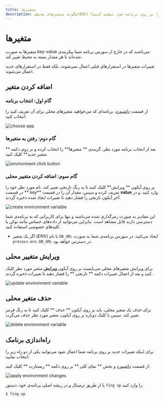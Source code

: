 ```yaml
---
title: متغیرها
description: چگونه متغیرهای محیطی(ENV) را بر روی برنامه خود تنظیم کنیم؟
---
```



# متغیرها

متغیرها به صورت key-value می‌باشند که در خارج از سورس برنامه شما پیکربندی شده‌اند تا هر مقدار بسته به محیط تغییر کند.

تغییرات متغیرها در استقرارهای قبلی اعمال نمی‌شوند، بلکه فقط در استقرارهای جدید اعمال می‌شوند.

## اضافه کردن متغیر

### گام اول: انتخاب برنامه

از قسمت [داشبورد](https://cloud.fing.ir)، برنامه‌ای که می‌خواهید متغیر‌های محلی برای آن تعریف کنید را انتخاب کنید.

![choose app](/images/apps-choose.jpg)

### گام دوم: رفتن به متغیرها

بعد از انتخاب برنامه مورد نظر، گزینه‌ی ** متغیرها** را انتخاب کرده و بر روی دکمه ** متغیر جدید** کلیک کنید.

![environment click button](/images/apps-e‌nvironments-click-button.jpg)

### گام سوم: اضافه کردن متغییر محلی

بر روی آیکون ** ویرایش‌** کلیک کنید تا به رنگ نارنجی تغییر کند.
نام مورد نظر خود را در قسمت ** key** تعریف کرده و سپس، مقدار آن را در قسمت **value** وارد کنید. و در آخر آیکون نارنجی را فشار دهید تا تغییرات ایجاد شده ذخیره گردند.

![create environment variable](/images/apps-e‌nvironments-create-env.jpg)

<Notice variant="success">
  این مقادیر به صورت رمزگذاری شده می‌باشند و تنها برای کاربرانی که به برنامه‌ی
  شما دسترسی دارند قابل مشاهد است. بنابراین می‌توانید از داده‌های حساس مانند
  توکن یا کلیدهای خصوصی استفاده کنید.
</Notice>

- اگر یک متغیر (ENV) با نام `DB_URL` ایجاد می‌کنید، در سورس برنامه‌ی شما به صورت
  `process.env.DB_URL` در دسترس خواهد بود.

## ویرایش متغییر محلی

برای ویرایش متغیرهای محلی می‌بایست بر روی آیکون **ویرایش** متغیر مورد نظر کلیک کنید و بعد از اعمال تغییرات دکمه ** نارنجی ** را فشار دهید تا تغییرات ذخیره گردند.

![update environment variable](/images/apps-e‌nvironments-update-env.jpg)

## حذف متغیر محلی

برای حذف یک متغیر محلی، باید بر روی آیکون ** حذف ** کلیک کنید تا به رنگ قرمز تغییر کند. سپس با کلیک دوباره بر روی آیکون، متغیر مورد نظر حذف می‌گردد.

![delete environment variable](/images/apps-e‌nvironments-delete-env.jpg)

## راه‌اندازی برنامک

برای اینکه تغییرات جدید بر روی برنامه شما اعمال شود می‌توانید یکی از دو راه زیر را انتخاب نمایید:

از قسمت ‌‌[داشبورد](https://cloud.fing.ir) و بخش ** نمای کلی ** بر روی دکمه ** ریستارت ** کلیک کنید.

![apply environment changes](/images/apps-e‌nvironments-start.jpg)

یا از طریق ترمینال و در ریشه اصلی برنامه‌ی خود‌، دستور `fing up` را وارد کنید.

```bash
$ fing up
```
